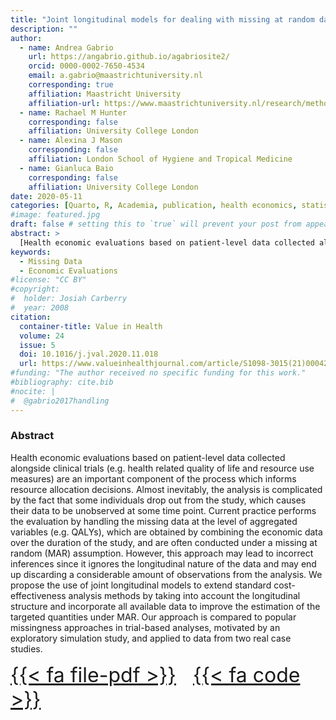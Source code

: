 ```yaml
---
title: "Joint longitudinal models for dealing with missing at random data in trial-based economic evaluations"
description: ""
author:
  - name: Andrea Gabrio
    url: https://angabrio.github.io/agabriosite2/
    orcid: 0000-0002-7650-4534
    email: a.gabrio@maastrichtuniversity.nl
    corresponding: true    
    affiliation: Maastricht University
    affiliation-url: https://www.maastrichtuniversity.nl/research/methodology-and-statistics
  - name: Rachael M Hunter
    corresponding: false    
    affiliation: University College London
  - name: Alexina J Mason
    corresponding: false    
    affiliation: London School of Hygiene and Tropical Medicine
  - name: Gianluca Baio 
    corresponding: false    
    affiliation: University College London
date: 2020-05-11
categories: [Quarto, R, Academia, publication, health economics, statistics] # self-defined categories
#image: featured.jpg
draft: false # setting this to `true` will prevent your post from appearing on your listing page until you're ready!
abstract: > 
  [Health economic evaluations based on patient-level data collected alongside clinical trials (e.g. health related quality of life and resource use measures) are an important component ...]{style="font-size: 85%"}
keywords:
  - Missing Data
  - Economic Evaluations
#license: "CC BY"
#copyright: 
#  holder: Josiah Carberry
#  year: 2008
citation: 
  container-title: Value in Health
  volume: 24
  issue: 5
  doi: 10.1016/j.jval.2020.11.018
  url: https://www.valueinhealthjournal.com/article/S1098-3015(21)00042-5/fulltext?_returnURL=https%3A%2F%2Flinkinghub.elsevier.com%2Fretrieve%2Fpii%2FS1098301521000425%3Fshowall%3Dtrue
#funding: "The author received no specific funding for this work."
#bibliography: cite.bib
#nocite: |
#  @gabrio2017handling
---
```


### Abstract

Health economic evaluations based on patient-level data collected alongside clinical trials (e.g. health related quality of life and resource use measures) are an important component of the process which informs resource allocation decisions. Almost inevitably, the analysis is complicated by the fact that some individuals drop out from the study, which causes their data to be unobserved at some time point. Current practice performs the evaluation by handling the missing data at the level of aggregated variables (e.g. QALYs), which are obtained by combining the economic data over the duration of the study, and are often conducted under a missing at random (MAR) assumption. However, this approach may lead to incorrect inferences since it ignores the longitudinal nature of the data and may end up discarding a considerable amount of observations from the analysis. We propose the use of joint longitudinal models to extend standard cost-effectiveness analysis methods by taking into account the longitudinal structure and incorporate all available data to improve the estimation of the targeted quantities under MAR. Our approach is compared to popular missingness approaches in trial-based analyses, motivated by an exploratory simulation study, and applied to data from two real case studies.

[[{{< fa file-pdf >}}](https://www.valueinhealthjournal.com/article/S1098-3015%2821%2900042-5/fulltext?_returnURL=https%3A%2F%2Flinkinghub.elsevier.com%2Fretrieve%2Fpii%2FS1098301521000425%3Fshowall%3Dtrue) &nbsp; [{{< fa code >}}](https://github.com/AnGabrio/Code/tree/master/joint%20longitudinal%20models)]{style="text-align: center; font-size: 2rem"}

